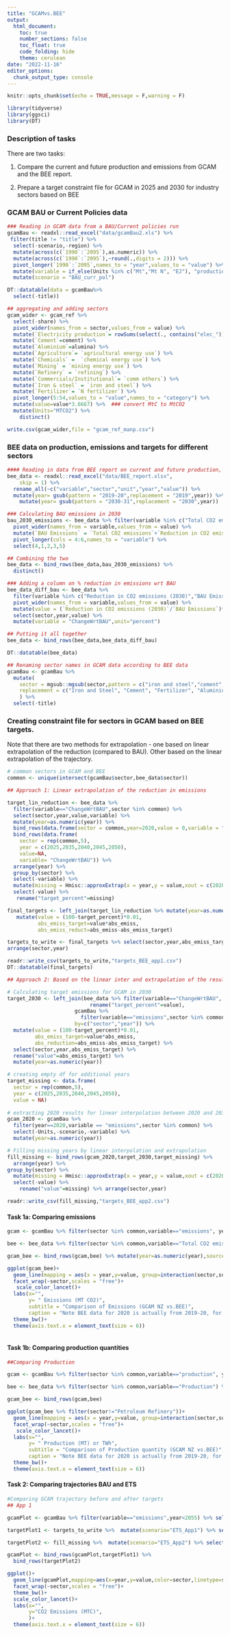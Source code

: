 ```yaml
---
title: "GCAMvs.BEE"
output: 
  html_document:
    toc: true
    number_sections: false
    toc_float: true
    code_folding: hide
    theme: cerulean
date: "2022-11-16"
editor_options:
  chunk_output_type: console
---
```


```r
knitr::opts_chunk$set(echo = TRUE,message = F,warning = F)
```

```r
library(tidyverse)
library(ggsci)
library(DT)
```

### Description of tasks

There are two tasks:

1.  Compare the current and future production and emissions from GCAM and the BEE report.

2.  Prepare a target constraint file for GCAM in 2025 and 2030 for industry sectors based on BEE

### GCAM BAU or Current Policies data
```r
### Reading in GCAM data from a BAU/Current policies run
gcamBau <- readxl::read_excel("data/gcamBau2.xls") %>%
 filter(title != "title") %>%
  select(-scenario,-region) %>%
  mutate(across(c(`1990`:`2095`),as.numeric)) %>%
  mutate(across(c(`1990`:`2095`),~round(.,digits = 2))) %>%
  pivot_longer(`1990`:`2095`,names_to = "year",values_to = "value") %>%
  mutate(variable = if_else(Units %in% c("Mt","Mt N", "EJ"), "production", "emissions")) %>%
  mutate(scenario = "BAU_curr_pol") 

DT::datatable(data = gcamBau%>% 
  select(-title))
```

```r
## aggregating and adding sectors
gcam_wider <- gcam_ref %>%
  select(-share) %>%
  pivot_wider(names_from = sector,values_from = value) %>%
  mutate(`Electricity production`= rowSums(select(., contains("elec_")),na.rm = T)) %>%     mutate(`Transport`= rowSums(select(., contains("trn_")),na.rm = T)) %>%
  mutate(`Cement`=cement) %>%
  mutate(`Aluminium`=alumina) %>%
  mutate(`Agriculture`= `agricultural energy use`) %>%
  mutate(`Chemicals` =  `chemical energy use`) %>%
  mutate(`Mining` = `mining energy use`) %>%
  mutate(`Refinery` = `refining`) %>%
  mutate(`Commercials/Institutional`= `comm others`) %>%
  mutate(`Iron & steel` = `iron and steel`) %>%
  mutate(`Fertilizer`= `N fertilizer`) %>%
  pivot_longer(5:54,values_to = "value",names_to = "category") %>%
  mutate(value=value*3.6667) %>%  ### convert MtC to MtCO2
  mutate(Units="MTCO2") %>%
    distinct()

write.csv(gcam_wider,file = "gcam_ref_manp.csv")

```

### BEE data on production, emissions and targets for different sectors
```r
#### Reading in data from BEE report on current and future production, emissions
bee_data <- readxl::read_excel("data/BEE_report.xlsx",
    skip = 1) %>%
  rename_all(~c("variable","sector","unit","year","value")) %>%
  mutate(year= gsub(pattern = "2019-20",replacement = "2019",year)) %>%
    mutate(year= gsub(pattern = "2030-31",replacement = "2030",year))

### Calculating BAU emissions in 2030
bau_2030_emissions <- bee_data %>% filter(variable %in% c("Total CO2 emissions","Reduction in CO2 emissions (2030)"),year==2030) %>%
  pivot_wider(names_from = variable,values_from = value) %>%
  mutate(`BAU Emissions` = `Total CO2 emissions`+`Reduction in CO2 emissions (2030)`) %>%
  pivot_longer(cols = 4:6,names_to = "variable") %>%
  select(4,1,2,3,5)

## Combining the two
bee_data <- bind_rows(bee_data,bau_2030_emissions) %>%
  distinct()

### Adding a column on % reduction in emissions wrt BAU
bee_data_diff_bau <- bee_data %>%
  filter(variable %in% c("Reduction in CO2 emissions (2030)","BAU Emissions")) %>%
  pivot_wider(names_from = variable,values_from = value) %>%
  mutate(value = (`Reduction in CO2 emissions (2030)`/`BAU Emissions`)*100) %>%
  select(sector,year,value) %>%
  mutate(variable = "ChangeWrtBAU",unit="percent")

## Putting it all together
bee_data <- bind_rows(bee_data,bee_data_diff_bau)

DT::datatable(bee_data)
```

```r

## Renaming sector names in GCAM data according to BEE data
gcamBau <- gcamBau %>%
  mutate(
    sector = mgsub::mgsub(sector,pattern = c("iron and steel","cement"," N fertilizer", "aluminum", "alumina", "electricityTPP", "refining", "electricity","N fertilizer"),
    replacement = c("Iron and Steel", "Cement", "Fertilizer", "Aluminium", "Aluminium", "Thermal Power Plant","Petroleum Refinery","Thermal Power Plant", "Fertilizer"))
    ) %>%
  select(-title)

```

### Creating constraint file for sectors in GCAM based on BEE targets.

Note that there are two methods for extrapolation - one based on linear extrapolation of the reduction (compared to BAU). Other based on the linear extrapolation of the trajectory.

```r

# common sectors in GCAM and BEE
common <- unique(intersect(gcamBau$sector,bee_data$sector))

## Approach 1: Linear extrapolation of the reduction in emissions

target_lin_reduction <- bee_data %>% 
  filter(variable=="ChangeWrtBAU",sector %in% common) %>%
  select(sector,year,value,variable) %>% 
  mutate(year=as.numeric(year)) %>% 
  bind_rows(data.frame(sector = common,year=2020,value = 0,variable = "ChangeWrtBAU")) %>% 
  bind_rows(data.frame(
    sector = rep(common,5),
    year = c(2025,2035,2040,2045,2050),
    value=NA,
    variable= "ChangeWrtBAU")) %>% 
  arrange(year) %>% 
  group_by(sector) %>% 
  select(-variable) %>% 
  mutate(missing = Hmisc::approxExtrap(x = year,y = value,xout = c(2020,2025,2030,2035,2040,2045,2050),method = "linear",na.rm = T,)$y) %>% 
  select(-value) %>% 
   rename("target_percent"=missing) 

final_targets <- left_join(target_lin_reduction %>% mutate(year=as.numeric(year)),gcamBau %>% filter(variable=="emissions",sector %in% common) %>% select(sector,year,value) %>% rename("abs_emiss"=value) %>%  mutate(year=as.numeric(year)),by=c("sector","year")) %>% 
   mutate(value = (100-target_percent)*0.01,
          abs_emiss_target=value*abs_emiss,
          abs_emiss_reduct=abs_emiss-abs_emiss_target)

targets_to_write <- final_targets %>% select(sector,year,abs_emiss_target) %>% rename("value"=abs_emiss_target) %>% 
arrange(sector,year)

readr::write_csv(targets_to_write,"targets_BEE_app1.csv")
DT::datatable(final_targets)

## Approach 2: Based on the linear inter and extrapolation of the resulting trajectory

# Calculating target emissions for GCAM in 2030
target_2030 <- left_join(bee_data %>% filter(variable=="ChangeWrtBAU", sector %in% common) %>% select(sector,year,value,variable) %>% select(-variable) %>% 
                           rename("target_percent"=value),
                      gcamBau %>%
                        filter(variable=="emissions",sector %in% common) %>% select(sector,year,value,variable) %>% select(-variable) %>% rename("abs_emiss"=value),
                      by=c("sector","year")) %>% 
  mutate(value = (100-target_percent)*0.01,
         abs_emiss_target=value*abs_emiss,
         abs_reduction=abs_emiss-abs_emiss_target) %>% 
  select(sector,year,abs_emiss_target) %>%
  rename("value"=abs_emiss_target) %>%
  mutate(year=as.numeric(year))

# creating empty df for additional years
target_missing <- data.frame(
  sector = rep(common,5), 
  year = c(2025,2035,2040,2045,2050), 
  value = NA)
              
# extracting 2020 results for linear interpolation between 2020 and 2030
gcam_2020 <- gcamBau %>%
  filter(year==2020,variable == "emissions",sector %in% common) %>%
  select(-Units,-scenario,-variable) %>%
  mutate(year=as.numeric(year))

# Filling missing years by linear interpolation and extrapolation
fill_missing <- bind_rows(gcam_2020,target_2030,target_missing) %>% 
  arrange(year) %>% 
group_by(sector) %>% 
  mutate(missing = Hmisc::approxExtrap(x = year,y = value,xout = c(2020,2025,2030,2035,2040,2045,2050),method = "linear",na.rm = T)$y) %>% 
  select(-value) %>%
    rename("value"=missing) %>% arrange(sector,year)

readr::write_csv(fill_missing,"targets_BEE_app2.csv")

```

#### Task 1a: Comparing emissions

```r
gcam <- gcamBau %>% filter(sector %in% common,variable=="emissions", year %in% c(2015:2050)) %>% select(sector,year,value) %>% mutate(source="GCAM",value=value*3.667)

bee <- bee_data %>% filter(sector %in% common,variable=="Total CO2 emissions")%>% select(sector,year,value)%>% mutate(source="BEE") %>% mutate(source="BEE",year = gsub(year,pattern = 2019,replacement = 2020))

gcam_bee <- bind_rows(gcam,bee) %>% mutate(year=as.numeric(year),source=as.factor(source))

ggplot(gcam_bee)+
  geom_line(mapping = aes(x = year,y=value, group=interaction(sector,source), color=sector,linetype = source))+
  facet_wrap(~sector,scales = "free")+
   scale_color_lancet()+
  labs(x="",
       y= " Emissions (MT CO2)",
       subtitle = "Comparison of Emissions (GCAM NZ vs.BEE)",
       caption = "Note BEE data for 2020 is actually from 2019-20, for 2030 is from 2030-31")+
  theme_bw()+
  theme(axis.text.x = element_text(size = 6))
  
```
#### Task 1b: Comparing production quantities
```r
##Comparing Production

gcam <- gcamBau %>% filter(sector %in% common,variable=="production", year %in% c(2015:2045)) %>% select(sector,year,value,Units) %>% mutate(source="GCAM",value=if_else(sector=="Thermal Power Plant",value*277.78,value),Units = if_else(sector=="Thermal Power Plant","TWh",Units)) %>% rename("unit"=Units)

bee <- bee_data %>% filter(sector %in% common,variable=="Production") %>% select(sector,year,value,unit)%>% mutate(source="BEE",year = gsub(year,pattern = 2019,replacement = 2020))

gcam_bee <- bind_rows(gcam,bee)

ggplot(gcam_bee %>% filter(sector!="Petroleum Refinery"))+
  geom_line(mapping = aes(x = year,y=value, group=interaction(sector,source), color=sector,linetype = source))+
  facet_wrap(~sector,scales = "free")+
   scale_color_lancet()+
  labs(x="",
       y= " Production (MT) or TWh",
       subtitle = "Comparison of Production quantity (GCAM NZ vs.BEE)",
       caption = "Note BEE data for 2020 is actually from 2019-20, for 2030 is from 2030-31")+
  theme_bw()+
  theme(axis.text.x = element_text(size = 6))

```
#### Task 2: Comparing trajectories BAU and ETS
```r
#Comparing GCAM trajectory before and after targets
## App 1

gcamPlot <- gcamBau %>% filter(variable=="emissions",year<2055) %>% select(year,sector,value,scenario) %>% mutate(year=as.numeric(year))

targetPlot1 <- targets_to_write %>%  mutate(scenario="ETS_App1") %>% select(year,sector,value,scenario)

targetPlot2 <- fill_missing %>%  mutate(scenario="ETS_App2") %>% select(year,sector,value,scenario)

gcamPlot <- bind_rows(gcamPlot,targetPlot1) %>% 
  bind_rows(targetPlot2)

ggplot()+
  geom_line(gcamPlot,mapping=aes(x=year,y=value,color=sector,linetype=scenario))+
  facet_wrap(~sector,scales = "free")+
  theme_bw()+
  scale_color_lancet()+
  labs(x="",
       y="CO2 Emissions (MTC)",
       )+
  theme(axis.text.x = element_text(size = 6))
```
